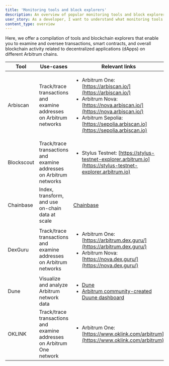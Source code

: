 ```yaml
---
title: 'Monitoring tools and block explorers'
description: An overview of popular monitoring tools and block explorers that exist in the Arbitrum ecosystem
user_story: As a developer, I want to understand what monitoring tools and block explorers are available in the Arbitrum ecosystem.
content_type: overview
---
```



<KnowMoreToolsBox />

Here, we offer a compilation of tools and blockchain explorers that enable you to examine and oversee transactions, smart contracts, and overall blockchain activity related to decentralized applications (dApps) on different Arbitrum chains.

| Tool       | Use-cases                                                              | Relevant links                                                                                                                                                                                                                                  |
| ---------- | ---------------------------------------------------------------------- | ----------------------------------------------------------------------------------------------------------------------------------------------------------------------------------------------------------------------------------------------- |
| Arbiscan   | Track/trace transactions and examine addresses on Arbitrum networks    | <ul><li>Arbitrum One: [https://arbiscan.io/](https://arbiscan.io/)</li><li>Arbitrum Nova: [https://nova.arbiscan.io/](https://nova.arbiscan.io/)</li><li>Arbitrum Sepolia: [https://sepolia.arbiscan.io](https://sepolia.arbiscan.io)</li></ul> |
| Blockscout | Track/trace transactions and examine addresses on Arbitrum networks    | <ul><li>Stylus Testnet: [https://stylus-testnet-explorer.arbitrum.io](https://stylus-testnet-explorer.arbitrum.io)</li></ul>                                                                                                                    |
| Chainbase  | Index, transform, and use on-chain data at scale                       | [Chainbase](https://chainbase.com/)                                                                                                                                                                                                             |
| DexGuru    | Track/trace transactions and examine addresses on Arbitrum networks    | <ul><li>Arbitrum One: [https://arbitrum.dex.guru/](https://arbitrum.dex.guru/)</li><li>Arbitrum Nova: [https://nova.dex.guru/](https://nova.dex.guru/)</li></ul>                                                                                |
| Dune       | Visualize and analyze Arbitrum network data                            | <ul><li>[Dune](https://dune.com/)</li><li>[Arbitrum community-created Duune dashboard](https://dune.com/browse/dashboards?q=arbitrum)</li></ul>                                                                                                 |
| OKLINK     | Track/trace transactions and examine addresses on Arbitrum One network | <ul><li>Arbitrum One: [https://www.oklink.com/arbitrum](https://www.oklink.com/arbitrum)</li></ul>                                                                                                                                              |
